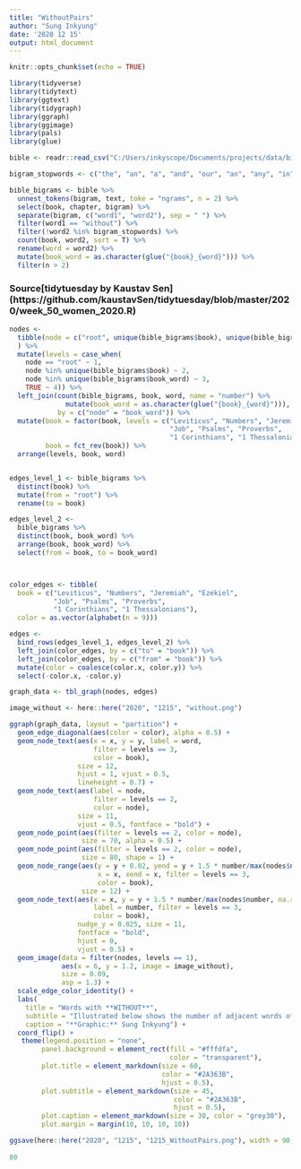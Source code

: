 ```yaml
---
title: "WithoutPairs"
author: "Sung Inkyung"
date: '2020 12 15'
output: html_document
---
```


```r
knitr::opts_chunk$set(echo = TRUE)
```

```r
library(tidyverse)
library(tidytext)
library(ggtext)
library(tidygraph)
library(ggraph)
library(ggimage)
library(pals)
library(glue)
```


```r
bible <- readr::read_csv("C:/Users/inkyscope/Documents/projects/data/bible_kjv_new.csv")
```


```r
bigram_stopwords <- c("the", "an", "a", "and", "our", "an", "any", "in", "us", "do", "lest", "at", "that")

bible_bigrams <- bible %>% 
  unnest_tokens(bigram, text, toke = "ngrams", n = 2) %>% 
  select(book, chapter, bigram) %>% 
  separate(bigram, c("word1", "word2"), sep = " ") %>%   
  filter(word1 == "without") %>% 
  filter(!word2 %in% bigram_stopwords) %>% 
  count(book, word2, sort = T) %>% 
  rename(word = word2) %>% 
  mutate(book_word = as.character(glue("{book}_{word}"))) %>% 
  filter(n > 2)

```
### Source[tidytuesday by Kaustav Sen] (https://github.com/kaustavSen/tidytuesday/blob/master/2020/week_50_women_2020.R)

```r
nodes <- 
  tibble(node = c("root", unique(bible_bigrams$book), unique(bible_bigrams$book_word))
  ) %>% 
  mutate(levels = case_when(
    node == "root" ~ 1,
    node %in% unique(bible_bigrams$book) ~ 2,
    node %in% unique(bible_bigrams$book_word) ~ 3,
    TRUE ~ 4)) %>% 
  left_join(count(bible_bigrams, book, word, name = "number") %>% 
              mutate(book_word = as.character(glue("{book}_{word}"))), 
            by = c("node" = "book_word")) %>%  
  mutate(book = factor(book, levels = c("Leviticus", "Numbers", "Jeremiah", "Ezekiel", 
                                        "Job", "Psalms", "Proverbs",
                                        "1 Corinthians", "1 Thessalonians")),
         book = fct_rev(book)) %>% 
  arrange(levels, book, word)


edges_level_1 <- bible_bigrams %>% 
  distinct(book) %>% 
  mutate(from = "root") %>% 
  rename(to = book)

edges_level_2 <- 
  bible_bigrams %>%
  distinct(book, book_word) %>% 
  arrange(book, book_word) %>%
  select(from = book, to = book_word)



color_edges <- tibble(
  book = c("Leviticus", "Numbers", "Jeremiah", "Ezekiel", 
           "Job", "Psalms", "Proverbs",  
           "1 Corinthians", "1 Thessalonians"),
  color = as.vector(alphabet(n = 9)))

edges <- 
  bind_rows(edges_level_1, edges_level_2) %>% 
  left_join(color_edges, by = c("to" = "book")) %>% 
  left_join(color_edges, by = c("from" = "book")) %>% 
  mutate(color = coalesce(color.x, color.y)) %>% 
  select(-color.x, -color.y)

graph_data <- tbl_graph(nodes, edges)

image_without <- here::here("2020", "1215", "without.png")
```
 

```r
ggraph(graph_data, layout = "partition") +
  geom_edge_diagonal(aes(color = color), alpha = 0.5) +
  geom_node_text(aes(x = x, y = y, label = word, 
                     filter = levels == 3, 
                     color = book), 
                 size = 12,
                 hjust = 1, vjust = 0.5, 
                 lineheight = 0.7) +
  geom_node_text(aes(label = node, 
                     filter = levels == 2, 
                     color = node), 
                 size = 11,
                 vjust = 0.5, fontface = "bold") +
  geom_node_point(aes(filter = levels == 2, color = node), 
                  size = 70, alpha = 0.5) +
  geom_node_point(aes(filter = levels == 2, color = node), 
                  size = 80, shape = 1) +
  geom_node_range(aes(y = y + 0.02, yend = y + 1.5 * number/max(nodes$number, na.rm = TRUE), 
                      x = x, xend = x, filter = levels == 3, 
                      color = book), 
                  size = 12) +
  geom_node_text(aes(x = x, y = y + 1.5 * number/max(nodes$number, na.rm = TRUE), 
                     label = number, filter = levels == 3, 
                     color = book), 
                 nudge_y = 0.025, size = 11,
                 fontface = "bold", 
                 hjust = 0, 
                 vjust = 0.5) +
  geom_image(data = filter(nodes, levels == 1), 
             aes(x = 6, y = 1.2, image = image_without), 
             size = 0.09,
             asp = 1.3) + 
  scale_edge_color_identity() +
  labs(
    title = "Words with **WITHOUT**",
    subtitle = "Illustrated below shows the number of adjacent words of **without** across bible books",
    caption = "**Graphic:** Sung Inkyung") +
  coord_flip() +
   theme(legend.position = "none",
        panel.background = element_rect(fill = "#fffdfa",
                                        color = "transparent"),
        plot.title = element_markdown(size = 60, 
                                      color = "#2A363B", 
                                      hjust = 0.5),
        plot.subtitle = element_markdown(size = 45, 
                                         color = "#2A363B", 
                                         hjust = 0.5),
        plot.caption = element_markdown(size = 30, color = "grey30"),
        plot.margin = margin(10, 10, 10, 10))

ggsave(here::here("2020", "1215", "1215_WithoutPairs.png"), width = 90, height = 80, units = "cm")
  
80
```



